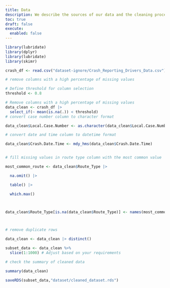 ```yaml
---
title: Data
description: We describe the sources of our data and the cleaning process.
toc: true
draft: false
execute:
  enabled: false
---
```

```r
library(lubridate)
library(dplyr)
library(lubridate)
library(skimr)
```

```r
crash_df <- read.csv("dataset-ignore/Crash_Reporting_Drivers_Data.csv")

# remove columns with a high percentage of missing values

# Define threshold for column selection
threshold <- 0.8

# Remove columns with a high percentage of missing values
data_clean <- crash_df |>
  select_if(~ mean(is.na(.)) < threshold)
# convert case number column to character format

data_clean$Local.Case.Number <- as.character(data_clean$Local.Case.Number)

# convert date and time column to datetime format

data_clean$Crash.Date.Time <- mdy_hms(data_clean$Crash.Date.Time)


# fill missing values in route type column with the most common value

most_common_route <- data_clean$Route_Type |> 

  na.omit() |>

  table() |> 

  which.max()



data_clean$Route_Type[is.na(data_clean$Route_Type)] <- names(most_common_route)



# remove duplicate rows

data_clean <- data_clean |> distinct()

subset_data <- data_clean %>%
  slice(1:1000) # Adjust based on your requirements

```



```r

# check the summary of cleaned data

summary(data_clean)

saveRDS(subset_data,"dataset/cleaned_dataset.rds")

```
